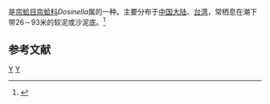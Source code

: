 {{noteTA
|T=zh-cn:圆镜蛤; zh-tw:圓鏡文蛤;
|1=zh-cn:圆镜蛤; zh-tw:圓鏡文蛤;
}}
{{Speciesbox
| taxon = Dosinella orbiculata
| binomial_authority = (Dunker, 1877)
}}
{{地区用词4|start=学名：''{{lang|la|Dosinella orbiculata}}''|cn=圆镜蛤|tw=圓鏡文蛤|as=称}}是[[帘蛤目|帘蛤目]][[帘蛤科|帘蛤科]]''Dosinella''属的一种。主要分布于[[中国大陆|中国大陆]]、[[台湾|台湾]]，常栖息在潮下带26－93米的软泥或沙泥底。<ref>{{cite web|url=http://shell.sinica.edu.tw/chinese/shellbase_detail.php?science_no=2732|title=国际贝库：圆镜蛤|publisher=台湾贝类资料库|accessdate=2009-08-11|archive-date=2016-03-04|archive-url=https://web.archive.org/web/20160304111658/http://shell.sinica.edu.tw/chinese/shellbase_detail.php?science_no=2732|dead-url=no}}</ref>

== 参考文献 ==
{{reflist}}
{{taxonbar}}
[[Category:_1877年描述的动物|Y]]
[[Category:帘蛤科|Y]]
